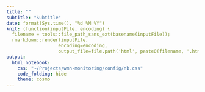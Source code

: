 ```yaml
---
title: ""
subtitle: "Subtitle"
date: format(Sys.time(), "%d %M %Y")
knit: (function(inputFile, encoding) {
  filename = tools::file_path_sans_ext(basename(inputFile));
  rmarkdown::render(inputFile,
                   encoding=encoding,
                   output_file=file.path('html', paste0(filename, '.html')))})
output: 
  html_notebook:
    css: "~/Projects/wmh-monitoring/config/nb.css"
    code_folding: hide
    theme: cosmo
---
```

